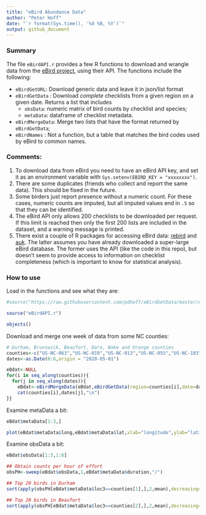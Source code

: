 ```yaml
---
title: "eBird Abundance Data"
author: "Peter Hoff"
date: "`r format(Sys.time(), '%d %B, %Y')`"
output: github_document
---
```


### Summary

The file `eBirdAPI.r` provides a few R functions to download and wrangle data from the [eBird project](https://ebird.org/science/download-ebird-data-products), 
using their API. The functions include the following:

* `eBirdGetURL`: Download generic data and leave it in json/list format
* `eBirdGetData` : Download *complete* checklists from a given region on a given date. Returns a list that includes 
  * `obsData`: numeric matrix of bird counts by checklist and species;
  * `metaData`: dataframe of checklist metadata. 
* `eBirdMergeData`: Merge two lists that have the format returned by `eBirdGetData`;
* `eBirdNames` : Not a function, but a table that matches the bird codes used by eBird to common names. 

### Comments:

1) To download data from eBird you need to have an eBird API key, 
and set it as an 
environment variable with `Sys.setenv(EBIRD_KEY = "xxxxxxxx")`.   
2) There are some duplicates (friends who collect and report the same data).
This should be fixed in the future. 
3) Some birders just report presence without a numeric count. For these cases, numeric counts are imputed, but all imputed values end in `.5` so that they can be identified. 
4) The eBird API only allows 200 checklists to be downloaded per request. 
 If this limit is reached then only the first 200 lists are included in the 
 dataset, and a warning message is printed.    
5) There exist a couple of R packages for accessing eBird data: [rebird](https://github.com/ropensci/rebird) and [auk](https://github.com/CornellLabofOrnithology/auk/). The latter assumes you have already downloaded a super-large eBird database. The former uses the API (like the code in this repo), but 
doesn't seem to provide access to information on 
checklist completeness (which is important to know for statistical analysis). 


### How to use 

Load in the functions and see what they are:
```r
#source("https://raw.githubusercontent.com/pdhoff/eBirdGetData/master/eBirdAPI.r")

source("eBirdAPI.r")

objects()
```

Download and merge one week of data from some NC counties:

```r
# Durham, Brunswick, Beaufort, Dare, Wake and Orange counties
counties<-c("US-NC-063","US-NC-019","US-NC-013","US-NC-055","US-NC-183","US-NC-135") 
dates<-as.Date(0:6,origin = "2020-05-01")

eBdat<-NULL
for(i in seq_along(counties)){
  for(j in seq_along(dates)){
    eBdat<-eBirdMergeData(eBdat,eBirdGetData(region=counties[i],date=dates[j]))
    cat(counties[i],dates[j],"\n")
}}
```

Examine metaData a bit:
```r
eBdat$metaData[1:3,]

plot(eBdat$metaData$long,eBdat$metaData$lat,xlab="longitude",ylab="latitude") 
```

Examine obsData a bit:
```r
eBdat$obsData[1:3,1:6] 

## Obtain counts per hour of effort 
obsPH<-sweep(eBdat$obsData,1,eBdat$metaData$duration,"/") 

## Top 20 birds in Durham
sort(apply(obsPH[eBdat$metaData$loc3==counties[1],],2,mean),decreasing=TRUE)[1:20]  

## Top 20 birds in Beaufort 
sort(apply(obsPH[eBdat$metaData$loc3==counties[2],],2,mean),decreasing=TRUE)[1:20]  
```





